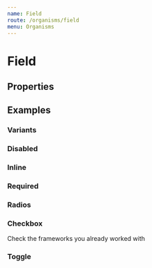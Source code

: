 ```yaml
---
name: Field
route: /organisms/field
menu: Organisms
---
```



# Field

## Properties

<PropsTable of={Field} />

## Examples

### Variants

<Playground>
  <Field name='random' placeholder='Placeholder' fieldType='text' label='Label' hint='A hint' />
  <Field name='random-one' placeholder='Placeholder' fieldType='text' label='Label' warning='A warning' />
  <Field name='random-two' placeholder='Placeholder' fieldType='text' label='Label' error='An error' />
</Playground>

### Disabled

<Playground>
  <Field name='random-three' placeholder='Placeholder' fieldType='text' label='Label' disabled />
</Playground>

### Inline

<Playground>
  <Field name='random-four' direction='row' placeholder='Placeholder' fieldType='text' label='Label' required />
</Playground>

### Required

<Playground>
  <Field name='random-five' placeholder='Placeholder' fieldType='text' label='Label' required />
</Playground>

### Radios

<Playground>
  <Field
    checked='choice_2'
    fieldType='radios'
    label='Label for input radios'
    name='random-six'
    fieldTypeProps={{
      options: [{
        id: "choice_1",
        label: "Choice 1"
      },{
        id: "choice_2",
        label: "Choice 2 very very very long incredible"
      },{
        id: "choice_3",
        label: "Choice 3"
      }]
    }}
    required
  />
</Playground>

### Checkbox

<Playground>
  Check the frameworks you already worked with
  <Field
    name='random-seven'
    fieldType='checkbox'
    fieldTypeProps={{ value: false }}
    label='React'
  />
  <Field
    name='random-height'
    fieldType='checkbox'
    fieldTypeProps={{ value: false }}
    label='Angular'
  />
  <Field
    name='random-nine'
    fieldType='checkbox'
    fieldTypeProps={{ value: false }}
    label='Vue'
  />
</Playground>

### Toggle

<Playground>
  <Field
    name='random-ten'
    fieldType='toggle'
    fieldTypeProps={{ value: false }}
    label='Switch example'
  />
</Playground>
